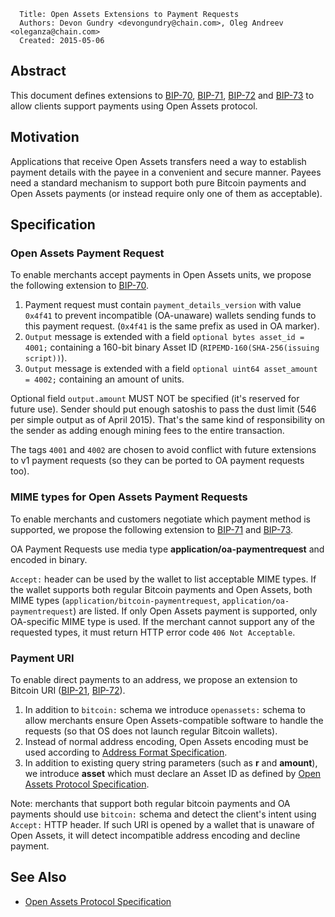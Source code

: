 <pre>
  Title: Open Assets Extensions to Payment Requests
  Authors: Devon Gundry <devongundry@chain.com>, Oleg Andreev <oleganza@chain.com>
  Created: 2015-05-06
</pre>

==Abstract==

This document defines extensions to [https://github.com/bitcoin/bips/blob/master/bip-0070.mediawiki BIP-70], [https://github.com/bitcoin/bips/blob/master/bip-0071.mediawiki BIP-71], [https://github.com/bitcoin/bips/blob/master/bip-0072.mediawiki BIP-72] and [https://github.com/bitcoin/bips/blob/master/bip-0073.mediawiki BIP-73] to allow clients support payments using Open Assets protocol.

==Motivation==

Applications that receive Open Assets transfers need a way to establish payment details with the payee in a convenient and secure manner. Payees need a standard mechanism to support both pure Bitcoin payments and Open Assets payments (or instead require only one of them as acceptable).

==Specification==

===Open Assets Payment Request===

To enable merchants accept payments in Open Assets units, we propose the following extension to [https://github.com/bitcoin/bips/blob/master/bip-0070.mediawiki BIP-70].

# Payment request must contain <code>payment_details_version</code> with value <code>0x4f41</code> to prevent incompatible (OA-unaware) wallets sending funds to this payment request. (<code>0x4f41</code> is the same prefix as used in OA marker).
# <code>Output</code> message is extended with a field <code>optional bytes asset_id = 4001;</code> containing a 160-bit binary Asset ID (<code>RIPEMD-160(SHA-256(issuing script))</code>).
# <code>Output</code> message is extended with a field <code>optional uint64 asset_amount = 4002;</code> containing an amount of units.

Optional field <code>output.amount</code> MUST NOT be specified (it's reserved for future use). Sender should put enough satoshis to pass the dust limit (546 per simple output as of April 2015). That's the same kind of responsibility on the sender as adding enough mining fees to the entire transaction.

The tags <code>4001</code> and <code>4002</code> are chosen to avoid conflict with future extensions to v1 payment requests (so they can be ported to OA payment requests too).

===MIME types for Open Assets Payment Requests===

To enable merchants and customers negotiate which payment method is supported, we propose the following extension to [https://github.com/bitcoin/bips/blob/master/bip-0071.mediawiki BIP-71] and [https://github.com/bitcoin/bips/blob/master/bip-0073.mediawiki BIP-73]. 

OA Payment Requests use media type '''application/oa-paymentrequest''' and encoded in binary.

<code>Accept:</code> header can be used by the wallet to list acceptable MIME types. If the wallet supports both regular Bitcoin payments and Open Assets, both MIME types (<code>application/bitcoin-paymentrequest</code>, <code>application/oa-paymentrequest</code>) are listed. If only Open Assets payment is supported, only OA-specific MIME type is used. If the merchant cannot support any of the requested types, it must return HTTP error code <code>406 Not Acceptable</code>.

===Payment URI===

To enable direct payments to an address, we propose an extension to Bitcoin URI ([https://github.com/bitcoin/bips/blob/master/bip-0021.mediawiki BIP-21], [https://github.com/bitcoin/bips/blob/master/bip-0072.mediawiki BIP-72]).

# In addition to <code>bitcoin:</code> schema we introduce <code>openassets:</code> schema to allow merchants ensure Open Assets-compatible software to handle the requests (so that OS does not launch regular Bitcoin wallets).
# Instead of normal address encoding, Open Assets encoding must be used according to [[address-format.mediawiki|Address Format Specification]].
# In addition to existing query string parameters (such as '''r''' and '''amount'''), we introduce '''asset''' which must declare an Asset ID as defined by [[specification.mediawiki|Open Assets Protocol Specification]].

Note: merchants that support both regular bitcoin payments and OA payments should use <code>bitcoin:</code> schema and detect the client's intent using <code>Accept:</code> HTTP header. If such URI is opened by a wallet that is unaware of Open Assets, it will detect incompatible address encoding and decline payment.

==See Also==

* [[specification.mediawiki|Open Assets Protocol Specification]]
